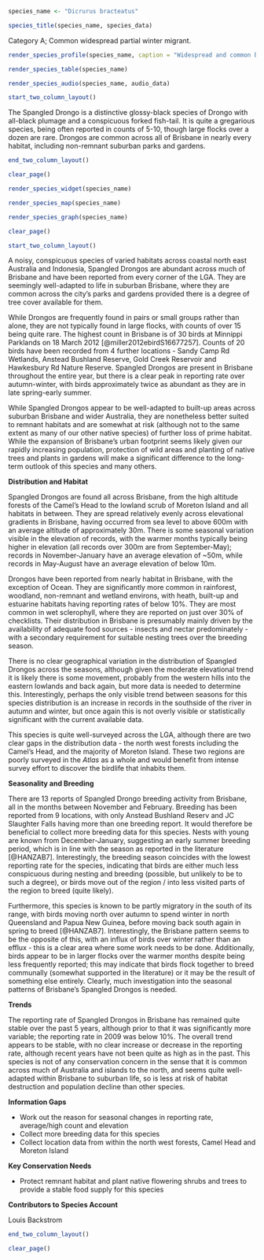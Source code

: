 ```r
species_name <- "Dicrurus bracteatus"
```

```r
species_title(species_name, species_data)
```

Category A; Common widespread partial winter migrant.

```r
render_species_profile(species_name, caption = "Widespread and common breeding resident and partial migrant in varied habitats. More records in autumn in winter and some evidence of altitudinal variance over the year. Not of conservation concern and population appears stable.")
```

```r
render_species_table(species_name)
```

```r
render_species_audio(species_name, audio_data)
```

```r
start_two_column_layout()
```

The Spangled Drongo is a distinctive glossy-black species of Drongo with all-black plumage and a conspicuous forked fish-tail. It is quite a gregarious species, being often reported in counts of 5-10, though large flocks over a dozen are rare. Drongos are common across all of Brisbane in nearly every habitat, including non-remnant suburban parks and gardens.

```r
end_two_column_layout()
```

```r
clear_page()
```

```r
render_species_widget(species_name)
```

```r
render_species_map(species_name)
```

```r
render_species_graph(species_name)
```

```r
clear_page()
```

```r
start_two_column_layout()
```

A noisy, conspicuous species of varied habitats across coastal north east Australia and Indonesia, Spangled Drongos are abundant across much of Brisbane and have been reported from every corner of the LGA. They are seemingly well-adapted to life in suburban Brisbane, where they are common across the city's parks and gardens provided there is a degree of tree cover available for them.

While Drongos are frequently found in pairs or small groups rather than alone, they are not typically found in large flocks, with counts of over 15 being quite rare. The highest count in Brisbane is of 30 birds at Minnippi Parklands on 18 March 2012 [@miller2012ebirdS16677257]. Counts of 20 birds have been recorded from 4 further locations - Sandy Camp Rd Wetlands, Anstead Bushland Reserve, Gold Creek Reservoir and Hawkesbury Rd Nature Reserve. Spangled Drongos are present in Brisbane throughout the entire year, but there is a clear peak in reporting rate over autumn-winter, with birds approximately twice as abundant as they are in late spring-early summer.

While Spangled Drongos appear to be well-adapted to built-up areas across suburban Brisbane and wider Australia, they are nonetheless better suited to remnant habitats and are somewhat at risk (although not to the same extent as many of our other native species) of further loss of prime habitat. While the expansion of Brisbane's urban footprint seems likely given our rapidly increasing population, protection of wild areas and planting of native trees and plants in gardens will make a significant difference to the long-term outlook of this species and many others.

**Distribution and Habitat**

Spangled Drongos are found all across Brisbane, from the high altitude forests of the Camel's Head to the lowland scrub of Moreton Island and all habitats in between. They are spread relatively evenly across elevational gradients in Brisbane, having occurred from sea level to above 600m with an average altitude of approximately 30m. There is some seasonal variation visible in the elevation of records, with the warmer months typically being higher in elevation (all records over 300m are from September-May); records in November-January have an average elevation of ~50m, while records in May-August have an average elevation of below 10m.

Drongos have been reported from nearly habitat in Brisbane, with the exception of Ocean. They are significantly more common in rainforest, woodland, non-remnant and wetland environs, with heath, built-up and estuarine habitats having reporting rates of below 10%. They are most common in wet sclerophyll, where they are reported on just over 30% of checklists. Their distribution in Brisbane is presumably mainly driven by the availability of adequate food sources - insects and nectar predominately - with a secondary requirement for suitable nesting trees over the breeding season.

There is no clear geographical variation in the distribution of Spangled Drongos across the seasons, although given the moderate elevational trend it is likely there is some movement, probably from the western hills into the eastern lowlands and back again, but more data is needed to determine this. Interestingly, perhaps the only visible trend between seasons for this species distribution is an increase in records in the southside of the river in autumn and winter, but once again this is not overly visible or statistically significant with the current available data.

This species is quite well-surveyed across the LGA, although there are two clear gaps in the distribution data - the north west forests including the Camel's Head, and the majority of Moreton Island. These two regions are poorly surveyed in the _Atlas_ as a whole and would benefit from intense survey effort to discover the birdlife that inhabits them.

**Seasonality and Breeding**

There are 13 reports of Spangled Drongo breeding activity from Brisbane, all in the months between November and February. Breeding has been reported from 9 locations, with only Anstead Bushland Reserv and JC Slaughter Falls having more than one breeding report. It would therefore be beneficial to collect more breeding data for this species. Nests with young are known from December-January, suggesting an early summer breeding period, which is in line with the season as reported in the literature [@HANZAB7]. Interestingly, the breeding season coincides with the lowest reporting rate for the species, indicating that birds are either much less conspicuous during nesting and breeding (possible, but unlikely to be to such a degree), or birds move out of the region / into less visited parts of the region to breed (quite likely).

Furthermore, this species is known to be partly migratory in the south of its range, with birds moving north over autumn to spend winter in north Queensland and Papua New Guinea, before moving back south again in spring to breed [@HANZAB7]. Interestingly, the Brisbane pattern seems to be the opposite of this, with an influx of birds over winter rather than an efflux - this is a clear area where some work needs to be done. Additionally, birds appear to be in larger flocks over the warmer months despite being less frequently reported; this may indicate that birds flock together to breed communally (somewhat supported in the literature) or it may be the result of something else entirely. Clearly, much investigation into the seasonal patterns of Brisbane's Spangled Drongos is needed.

**Trends**

The reporting rate of Spangled Drongos in Brisbane has remained quite stable over the past 5 years, although prior to that it was significantly more variable; the reporting rate in 2009 was below 10%. The overall trend appears to be stable, with no clear increase or decrease in the reporting rate, although recent years have not been quite as high as in the past. This species is not of any conservation concern in the sense that it is common across much of Australia and islands to the north, and seems quite well-adapted within Brisbane to suburban life, so is less at risk of habitat destruction and population decline than other species.

**Information Gaps**

- Work out the reason for seasonal changes in reporting rate, average/high count and elevation
- Collect more breeding data for this species
- Collect location data from within the north west forests, Camel Head and Moreton Island

**Key Conservation Needs**

- Protect remnant habitat and plant native flowering shrubs and trees to provide a stable food supply for this species

**Contributors to Species Account**

Louis Backstrom

```r
end_two_column_layout()
```

```r
clear_page()
```
